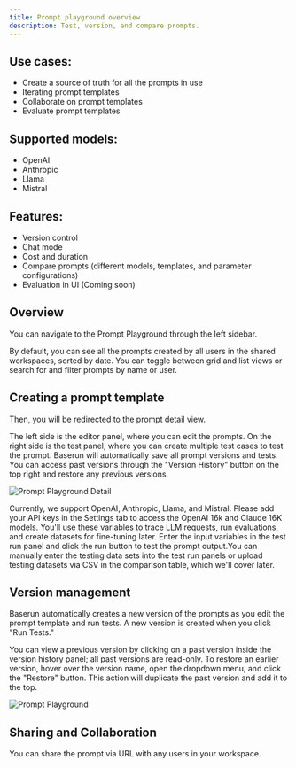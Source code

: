 ```yaml
---
title: Prompt playground overview
description: Test, version, and compare prompts.
---
```


## Use cases:

- Create a source of truth for all the prompts in use
- Iterating prompt templates
- Collaborate on prompt templates
- Evaluate prompt templates

## Supported models:

- OpenAI
- Anthropic
- Llama
- Mistral

## Features:

- Version control
- Chat mode
- Cost and duration
- Compare prompts (different models, templates, and parameter configurations)
- Evaluation in UI (Coming soon)

## Overview

You can navigate to the Prompt Playground through the left sidebar.

By default, you can see all the prompts created by all users in the shared workspaces, sorted by date. You can toggle between grid and list views or search for and filter prompts by name or user.

## Creating a prompt template

<Steps>
<Step title="Click the New prompt button on the top right or duplicate an existing prompt.">
</Step>
<Step title="Enter the prompt template name">
Then, you will be redirected to the prompt detail view.

The left side is the editor panel, where you can edit the prompts. On the right side is the test panel, where you can create multiple test cases to test the prompt. Baserun will automatically save all prompt versions and tests. You can access past versions through the "Version History" button on the top right and restore any previous versions.

![Prompt Playground Detail](./prompt-playground-detail-1.png)

</Step>
<Step title="Select the model you want to use">
Currently, we support OpenAI, Anthropic, Llama, and Mistral. Please add your API keys in the Settings tab to access the OpenAI 16k and Claude 16K models.
</Step>
<Step title="Optional to insert dynamic input variables into your prompt template using curly brackets {{ and }}.">
You'll use these variables to trace LLM requests, run evaluations, and create datasets for fine-tuning later.
</Step>
<Step title="Start testing">
Enter the input variables in the test run panel and click the run button to test the prompt output.You can manually enter the testing data sets into the test run panels or upload testing datasets via CSV in the comparison table, which we'll cover later.

</Step>
</Steps>

## Version management

Baserun automatically creates a new version of the prompts as you edit the prompt template and run tests. A new version is created when you click "Run Tests."

You can view a previous version by clicking on a past version inside the version history panel; all past versions are read-only. To restore an earlier version, hover over the version name, open the dropdown menu, and click the "Restore" button. This action will duplicate the past version and add it to the top.

![Prompt Playground](./prompt-playground.png)

## Sharing and Collaboration

You can share the prompt via URL with any users in your workspace.
